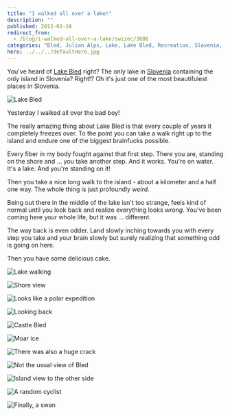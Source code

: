 ```yaml
---
title: "I walked all over a lake!"
description: ""
published: 2012-02-18
redirect_from:
  - /blog/i-walked-all-over-a-lake/swizec/3686
categories: "Bled, Julian Alps, Lake, Lake Bled, Recreation, Slovenia, Uncategorized"
hero: ../../../defaultHero.jpg
---
```


You've heard of [Lake Bled](<http://maps.google.com/maps?ll=46.3644444444,14.0947222222&spn=0.1,0.1&q=46.3644444444,14.0947222222 (Lake%20Bled)&t=h> "Lake Bled") right? The only lake in [Slovenia](<http://maps.google.com/maps?ll=46.05,14.5&spn=10.0,10.0&q=46.05,14.5 (Slovenia)&t=h> "Slovenia") containing the only island in Slovenia? Right!? Oh it's just one of the most beautifulest places in Slovenia.

![Lake Bled](https://swizec.com/wp-content/uploads/2012/02/photo-11-300x224.jpg "Lake Bled")

Yesterday I walked all over the bad boy!

The really amazing thing about Lake Bled is that every couple of years it completely freezes over. To the point you can take a walk right up to the island and endure one of the biggest brainfucks possible.

Every fiber in my body fought against that first step. There you are, standing on the shore and ... you take another step. And it works. You're on water. It's a lake. And you're standing on it!

Then you take a nice long walk to the island - about a kilometer and a half one way. The whole thing is just profoundly _weird._

Being out there in the middle of the lake isn't too strange, feels kind of normal until you look back and realize everything looks _wrong_. You've been coming here your whole life, but it was ... different.

The way back is even odder. Land slowly inching towards you with every step you take and your brain slowly but surely realizing that something odd is going on here.

Then you have some delicious cake.

![Lake walking](https://swizec.com/wp-content/uploads/2012/02/Screen-Shot-2012-02-18-at-3.39.28-PM.png "Lake walking")

![Shore view](https://swizec.com/wp-content/uploads/2012/02/photo-1024x764.jpg "Shore view")

![Looks like a polar expedition](https://swizec.com/wp-content/uploads/2012/02/photo-1-1024x764.jpg "Looks like a polar expedition")

![Looking back](https://swizec.com/wp-content/uploads/2012/02/photo-2-1024x764.jpg "Looking back")

![Castle Bled](https://swizec.com/wp-content/uploads/2012/02/photo-31-764x1024.jpg "Castle Bled")

![Moar ice](https://swizec.com/wp-content/uploads/2012/02/photo-4-1024x764.jpg "Moar ice")

![There was also a huge crack](https://swizec.com/wp-content/uploads/2012/02/photo-51-764x1024.jpg "There was also a huge crack")

![Not the usual view of Bled](https://swizec.com/wp-content/uploads/2012/02/photo-6-1024x764.jpg "Not the usual view of Bled")

![Island view to the other side](https://swizec.com/wp-content/uploads/2012/02/photo-8-1024x764.jpg "Island view to the other side")

![A random cyclist](https://swizec.com/wp-content/uploads/2012/02/photo-91-764x1024.jpg "A random cyclist")

![Finally, a swan](https://swizec.com/wp-content/uploads/2012/02/photo-12-1024x764.jpg "Finally, a swan")

